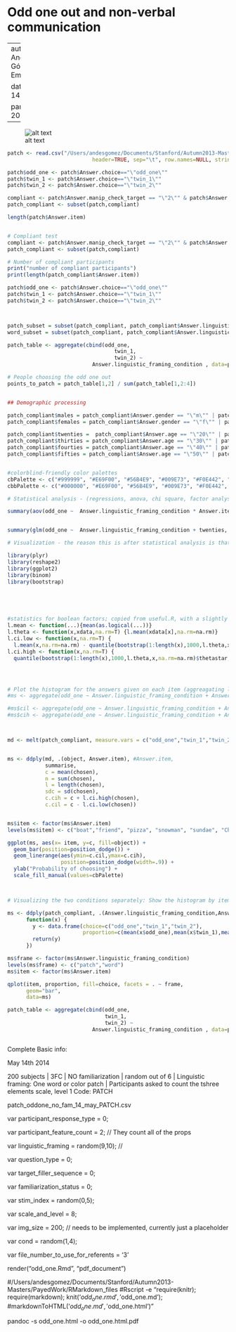 Odd one out and non-verbal communication
========================================================

---
author: Andrés Gómez Emilsson

date: May 14 2014

participants: 200
---

![alt text]['sd']


```r

patch <- read.csv("/Users/andesgomez/Documents/Stanford/Autumn2013-Masters/PayedWork/andres_data/Spring2014/patch_oddone_no_fam_14_may_PATCH.csv",
                           header=TRUE, sep="\t", row.names=NULL, stringsAsFactors = FALSE)

patch$odd_one <- patch$Answer.choice=="\"odd_one\""
patch$twin_1 <- patch$Answer.choice=="\"twin_1\""
patch$twin_2 <- patch$Answer.choice=="\"twin_2\""

compliant <- patch$Answer.manip_check_target == "\"2\"" & patch$Answer.manip_check_dist == "\"2\"" & patch$Answer.manip_check_foil == "\"2\"" & patch$Answer.name_check_correct == "\"TRUE\""
patch_compliant <- subset(patch,compliant)

length(patch$Answer.item)



```



```r
# Compliant test 
compliant <- patch$Answer.manip_check_target == "\"2\"" & patch$Answer.manip_check_dist == "\"2\"" & patch$Answer.manip_check_foil == "\"2\"" & patch$Answer.name_check_correct == "\"TRUE\""
patch_compliant <- subset(patch,compliant)

# Number of compliant participants
print("number of compliant participants")
print(length(patch_compliant$Answer.item))

patch$odd_one <- patch$Answer.choice=="\"odd_one\""
patch$twin_1 <- patch$Answer.choice=="\"twin_1\""
patch$twin_2 <- patch$Answer.choice=="\"twin_2\""



patch_subset = subset(patch_compliant, patch_compliant$Answer.linguistic_framing_condition == 9)
word_subset = subset(patch_compliant, patch_compliant$Answer.linguistic_framing_condition == 10)

patch_table <- aggregate(cbind(odd_one,
                                  twin_1,
                                  twin_2) ~ 
                           Answer.linguistic_framing_condition , data=patch_compliant, sum)

# People choosing the odd one out
points_to_patch = patch_table[1,2] / sum(patch_table[1,2:4])


## Demographic processing

patch_compliant$males = patch_compliant$Answer.gender == "\"m\"" | patch_compliant$Answer.gender == "\"male\"" | patch_compliant$Answer.gender == "\"M\"" | patch_compliant$Answer.gender == "\"Male\"" | patch_compliant$Answer.gender == "\"MALE\""
patch_compliant$females = patch_compliant$Answer.gender == "\"f\"" | patch_compliant$Answer.gender == "\"female\"" | patch_compliant$Answer.gender == "\"F\"" | patch_compliant$Answer.gender == "\"Female\"" | patch_compliant$Answer.gender == "\"FEMALE\""

patch_compliant$twenties =  patch_compliant$Answer.age == "\"20\"" | patch_compliant$Answer.age == "\"21\"" | patch_compliant$Answer.age == "\"22\"" | patch_compliant$Answer.age == "\"23\"" | patch_compliant$Answer.age == "\"24\"" | patch_compliant$Answer.age == "\"25\"" | patch_compliant$Answer.age == "\"26\"" | patch_compliant$Answer.age == "\"27\"" | patch_compliant$Answer.age == "\"28\"" | patch_compliant$Answer.age == "\"29\"" 
patch_compliant$thirties = patch_compliant$Answer.age == "\"30\"" | patch_compliant$Answer.age == "\"31\"" | patch_compliant$Answer.age == "\"32\"" | patch_compliant$Answer.age == "\"33\"" | patch_compliant$Answer.age == "\"34\"" | patch_compliant$Answer.age == "\"35\"" | patch_compliant$Answer.age == "\"36\"" | patch_compliant$Answer.age == "\"37\"" | patch_compliant$Answer.age == "\"38\"" | patch_compliant$Answer.age == "\"39\"" 
patch_compliant$fourties = patch_compliant$Answer.age == "\"40\"" | patch_compliant$Answer.age == "\"41\"" | patch_compliant$Answer.age == "\"42\"" | patch_compliant$Answer.age == "\"43\"" | patch_compliant$Answer.age == "\"44\"" | patch_compliant$Answer.age == "\"45\"" | patch_compliant$Answer.age == "\"46\"" | patch_compliant$Answer.age == "\"47\"" | patch_compliant$Answer.age == "\"48\"" | patch_compliant$Answer.age == "\"49\"" 
patch_compliant$fifties = patch_compliant$Answer.age == "\"50\"" | patch_compliant$Answer.age == "\"51\"" | patch_compliant$Answer.age == "\"52\"" | patch_compliant$Answer.age == "\"53\"" | patch_compliant$Answer.age == "\"54\"" | patch_compliant$Answer.age == "\"55\"" | patch_compliant$Answer.age == "\"56\"" | patch_compliant$Answer.age == "\"57\"" | patch_compliant$Answer.age == "\"58\"" | patch_compliant$Answer.age == "\"59\""


#colorblind-friendly color palettes
cbPalette <- c("#999999", "#E69F00", "#56B4E9", "#009E73", "#F0E442", "#0072B2", "#D55E00", "#CC79A7")
cbbPalette <- c("#000000", "#E69F00", "#56B4E9", "#009E73", "#F0E442", "#0072B2", "#D55E00", "#CC79A7")


```






```r
# Statistical analysis - (regressions, anova, chi square, factor analysis, etc.)

summary(aov(odd_one ~  Answer.linguistic_framing_condition * Answer.item, data = patch_compliant))


summary(glm(odd_one ~  Answer.linguistic_framing_condition + twenties, data = patch_compliant))


```




```r
# Visualization - the reason this is after statistical analysis is that some properties of the graphs (e.g. a regression line or confidence intervals) are in themselves statistical analysis computed in the previous section

library(plyr)
library(reshape2)
library(ggplot2)
library(binom)
library(bootstrap)





#statistics for boolean factors; copied from useful.R, with a slightly different mean function to work with the choiceCorrect factor
l.mean <- function(...){mean(as.logical(...))}
l.theta <- function(x,xdata,na.rm=T) {l.mean(xdata[x],na.rm=na.rm)}
l.ci.low <- function(x,na.rm=T) {
  l.mean(x,na.rm=na.rm) - quantile(bootstrap(1:length(x),1000,l.theta,x,na.rm=na.rm)$thetastar,.025,na.rm=na.rm)}
l.ci.high <- function(x,na.rm=T) {
  quantile(bootstrap(1:length(x),1000,l.theta,x,na.rm=na.rm)$thetastar,.975,na.rm=na.rm) - l.mean(x,na.rm=na.rm)}




# Plot the histogram for the answers given on each item (aggreagating linguistic frame conditions)
#ms <- aggregate(odd_one ~ Answer.linguistic_framing_condition + Answer.item, data = patch_compliant,l.mean)

#ms$cil <- aggregate(odd_one ~ Answer.linguistic_framing_condition + Answer.item, data = patch_compliant, l.ci.low)$odd_one
#ms$cih <- aggregate(odd_one ~ Answer.linguistic_framing_condition + Answer.item, data = patch_compliant, l.ci.high)$odd_one



md <- melt(patch_compliant, measure.vars = c("odd_one","twin_1","twin_2"), variable.name="object", value.name="chosen")


ms <- ddply(md, .(object, Answer.item), #Answer.item, 
            summarise, 
            c = mean(chosen),
            n = sum(chosen), 
            l = length(chosen),
            sdc = sd(chosen),
            c.cih = c + l.ci.high(chosen),
            c.cil = c - l.ci.low(chosen))


ms$item <- factor(ms$Answer.item)
levels(ms$item) <- c("boat","friend", "pizza", "snowman", "sundae", "Christmas tree")

ggplot(ms, aes(x= item, y=c, fill=object)) + 
  geom_bar(position=position_dodge()) + 
  geom_linerange(aes(ymin=c.cil,ymax=c.cih), 
                 position=position_dodge(width=.9)) + 
  ylab("Probability of choosing") +
  scale_fill_manual(values=cbPalette)



# Visualizing the two conditions separately: Show the histogram by item and by condition

ms <- ddply(patch_compliant, .(Answer.linguistic_framing_condition,Answer.item),
      function(x) {
        y <- data.frame(choice=c("odd_one","twin_1","twin_2"),
                        proportion=c(mean(x$odd_one),mean(x$twin_1),mean(x$twin_2)))
        return(y)
      })

ms$frame <- factor(ms$Answer.linguistic_framing_condition)
levels(ms$frame) <- c("patch","word")
ms$item <- factor(ms$Answer.item)

qplot(item, proportion, fill=choice, facets = . ~ frame, 
      geom="bar",
      data=ms)

patch_table <- aggregate(cbind(odd_one,
                               twin_1,
                               twin_2) ~ 
                           Answer.linguistic_framing_condition , data=patch_compliant, sum)



```





Complete Basic info:

May 14th 2014

200 subjects | 3FC | NO familiarization | random out of 6 | Linguistic framing: One 
word or color patch | Participants asked to count the tshree elements
scale, level 1
Code: PATCH

patch_oddone_no_fam_14_may_PATCH.csv

var participant_response_type = 0;

var participant_feature_count = 2; // They count all of the props

var linguistic_framing = random(9,10); // 

var question_type = 0;

var target_filler_sequence = 0;

var familiarization_status = 0;

var stim_index = random(0,5);

var scale_and_level = 8;

var img_size = 200; // needs to be implemented, currently just a placeholder   

var cond = random(1,4);

var file_number_to_use_for_referents = '3'

render("odd_one.Rmd", "pdf_document")

#/Users/andesgomez/Documents/Stanford/Autumn2013-Masters/PayedWork/RMarkdown_files
#Rscript -e "require(knitr); require(markdown); knit('$odd_one.rmd', '$odd_one.md'); #markdownToHTML('$odd_one.md', '$odd_one.html')"

pandoc -s odd_one.html -o odd_one.html.pdf


['sd']: /Users/andesgomez/Documents/Stanford/Autumn2013-Masters/PayedWork/pragmods/cleanPragmods/experiments_in_pictures/odd_one_out_linguisticFraming9.png